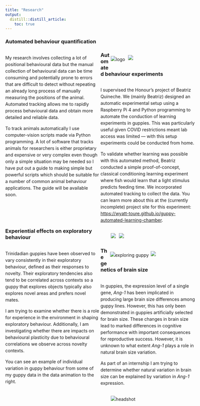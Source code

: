 ```yaml
---
title: "Research"
output:
  distill::distill_article:
    toc: true
---
```

<style>
  .column-left{
    float: left;         
    width: 50%;
    text-align: left;
  }
  
  .column-right{
    float: right;         
    width: 45%;
  }
  .me{
  max-width: 100%;
  margin: 1%;
}

  .guppy-img{
  max-width: 60%;
  margin: 0%;
  float: center;   
}

.container {
    margin-top: 0px;
    width: 120%;
}

p {
  line-height: 1.5;
}

</style>  

### Automated behaviour quantification
<div class="container">

<div class="row">
<div class="column-left">

My research involves collecting a lot of positional behavioural data but the manual collection of behavioural data can be time consuming and potentially prone to errors that are difficult to detect without repeating an already long process of manually measuring the positions of the animal. Automated tracking allows me to rapidly process behavioural data and obtain more detailed and reliable data.

To track animals automatically I use computer-vision scripts made via Python programming. A lot of software that tracks animals for researchers is either proprietary and expensive or very complex even though only a simple situation may be needed so I have put out a guide to making simple but powerful scripts which should be suitable for a number of common animal behaviour applications. The guide will be available soon.

</div>

<div class="column-right">
  <img src="images/tracking-guide-logo.png" alt="logo" class="me">
  <img src="images/tracking-guppy.gif" class="me" />
</div>
</div>
</div>

### Automated behaviour experiments
<div class="container">

<div class="row">
<div class="column-left">

I supervised the Honour's project of Beatriz Quineche. We (mainly Beatriz) designed an automatic experimental setup using a Raspberry Pi 4 and Python programming to automate the conduction of learning experiments in guppies. This was particularly useful given COVID restrictions meant lab access was limited — with this setup experiments could be conducted from home.

To validate whether learning was possible with this automated method, Beatriz conducted a simple proof-of-concept, classical conditioning learning experiment where fish would learn that a light stimulus predicts feeding time. We incorporated automated tracking to collect the data. You can learn more about this at the (currently incomplete) project site for this experiment: [https://wyatt-toure.github.io/guppy-automated-learning-chamber](https://wyatt-toure.github.io/guppy-automated-learning-chamber).

</div>

<div class="column-right">
<img src="images/GLoW-drawing.svg" class="me">
  <img src="images/guppy-learning-chamber-sample-trial.gif" class="me" />
</div>
</div>
</div>

### Experiential effects on exploratory behaviour
<div class="container">

<div class="row">
<div class="column-left">

Trinidadian guppies have been observed to vary consistently in their exploratory behaviour, defined as their responses to novelty. Their exploratory tendencies also tend to be correlated across contexts so a guppy that explores objects typically also explores novel areas and prefers novel mates. 

I am trying to examine whether there is a role for experience in the environment in shaping exploratory behaviour. Additionally, I am investigating whether there are impacts on behavioural plasticity due to behavioural correlations we observe across novelty contexts.

You can see an example of individual variation in guppy behaviour from some of my guppy data in the data animation to the right. 
</div>

<div class="column-right">
  <img src="images/guppy-exploration.png" alt="exploring guppy" class="guppy-img">
  <img src="images/activity-baseline-data-animation.gif" class="me" />
</div>
</div>
</div>

### The genetics of brain size 
<div class="container">


<div class="row">
<div class="column-left">

In guppies, the expression level of a single gene, *Ang-1* has been implicated in producing large brain size differences among guppy lines. However, this has only been demonstrated in guppies artificially selected for brain size. These changes in brain size lead to marked differences in cognitive performance with important consequences for reproductive success. However, it is unknown to what extent *Ang-1* plays a role in natural brain size variation. 

As part of an internship I am trying to determine whether natural variation in brain size can be explained by variation in *Ang-1* expression.



</div>

<div class="column-right">
  <img src="images/brain-genetics.png" alt="headshot" class="me">
</div>
</div>
</div>



